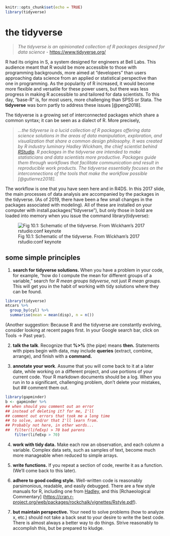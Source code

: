 ```r
knitr::opts_chunk$set(echo = TRUE)
library(tidyverse)
```
# the tidyverse

> *The tidyverse is an opinionated collection of R packages designed for data science -* <https://www.tidyverse.org/>

R had its origins in S, a system designed for engineers at Bell Labs. This audience meant that R would be more accessible to those with programming backgrounds, more aimed at "developers" than users approaching data science from an applied or statistical perspective than one in programming. As the popularity of R increased, it would become more flexible and versatile for these power users, but there was less progress in making R accessible to and tailored for data scientists. To this day, "base-R" is, for most users, more challenging than SPSS or Stata. The **tidyverse** was born partly to address these issues [@peng2018].

The tidyverse is a growing set of interconnected packages which share a common syntax; it can be seen as a dialect of R. More precisely,

> *...the tidyverse is a lucid collection of R packages offering data science solutions in the areas of data manipulation, exploration, and visualization that share a common design philosophy. It was created by R industry luminary Hadley Wickham, the chief scientist behind [RStudio](https://www.rstudio.com/). R packages in the tidyverse are intended to make statisticians and data scientists more productive. Packages guide them through workflows that facilitate communication and result in reproducible work products. The tidyverse essentially focuses on the interconnections of the tools that make the workflow possible [@gutierrez2018].*

The workflow is one that you have seen here and in R4DS. In this 2017 slide, the main processes of data analysis are accompanied by the packages in the tidyverse. (As of 2019, there have been a few small changes in the packages associated with modeling). All of these are installed on your computer with install.packages("tidyverse"), but only those in bold are loaded into memory when you issue the command library(tidyverse):

![Fig 10.1: Schematic of the tidyverse. From Wickham's 2017 rstudio:conf keynote](images/tidyworld.PNG)

## some simple principles

1)  **search for tidyverse solutions.** When you have a problem in your code, for example, "how do I compute the mean for different groups of a variable," search for *R mean groups tidyverse*, not just *R mean groups.* This will get you in the habit of working with tidy solutions where they can be found.

```r
library(tidyverse)
mtcars %>%
  group_by(cyl) %>%
  summarise(mean = mean(disp), n = n())
```

(Another suggestion: Because R and the tidyverse are constantly evolving, consider looking at recent pages first. In your Google search bar, click on Tools -\> Past year).

2)  **talk the talk**. Recognize that **%\>%** (the pipe) means **then.** Statements with pipes begin with data, may include **queries** (extract, combine, arrange), and finish with a **command.**

3)  **annotate your work**. Assume that you will come back to it at a later date, while working on a different project, and use portions of your current code. Your R markdown documents should be a log. When you run in to a significant, challenging problem, don't delete your mistakes, but \#\# comment them out.\

```r
library(gapminder)
b <- gapminder %>% 
## when should you comment out an error
## instead of deleting it? for me, I'll 
## comment out errors that took me a long time 
## to solve, and/or that I'll learn from. 
## Probably not here, in other words...
##  filter(lifeExp) > 70 bad parens
    filter(lifeExp > 70)
```

4)  **work with tidy data.** Make each row an observation, and each column a variable. Complex data sets, such as samples of text, become much more manageable when reduced to simple arrays.

5)  **write functions.** If you repeat a section of code, rewrite it as a function. (We'll come back to this later).

6)  **adhere to good coding style.** Well-written code is reasonably parsimonious, readable, and easily debugged. There are a few style manuals for R, including one from [Hadley](http://adv-r.had.co.nz/Style.html), and this [Rchaeological Commentary] (<https://cran.r-project.org/web/packages/rockchalk/vignettes/Rstyle.pdf>).

7)  **but maintain perspective.** Your need to solve problems (how to analyze x, etc.) should not take a back seat to your desire to write the best code. There is almost always a better way to do things. Strive reasonably to accomplish this, but be prepared to kludge.

